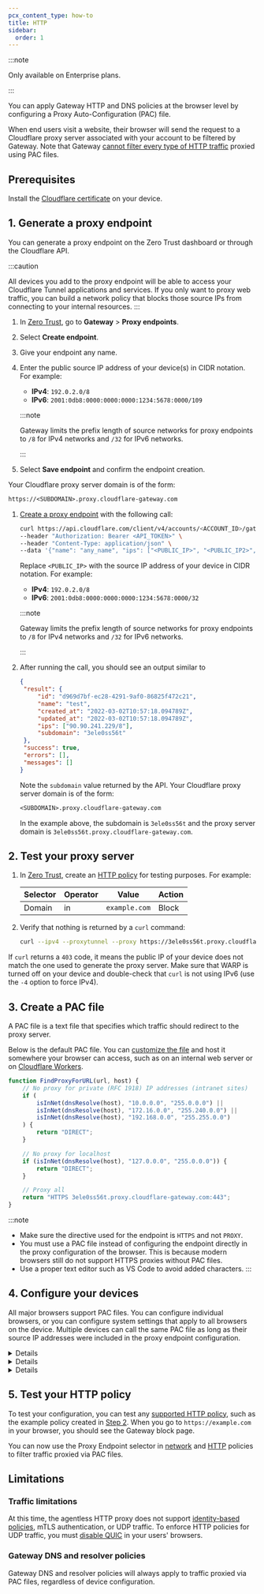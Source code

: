 ```yaml
---
pcx_content_type: how-to
title: HTTP
sidebar:
  order: 1
---
```



:::note

Only available on Enterprise plans.

:::

You can apply Gateway HTTP and DNS policies at the browser level by configuring a Proxy Auto-Configuration (PAC) file.

<GlossaryDefinition term="PAC file" prepend="A PAC file is" />

When end users visit a website, their browser will send the request to a Cloudflare proxy server associated with your account to be filtered by Gateway. Note that Gateway [cannot filter every type of HTTP traffic](#limitations) proxied using PAC files.

## Prerequisites

Install the [Cloudflare certificate](/cloudflare-one/connections/connect-devices/warp/user-side-certificates/) on your device.

## 1. Generate a proxy endpoint

You can generate a proxy endpoint on the Zero Trust dashboard or through the Cloudflare API.

:::caution

All devices you add to the proxy endpoint will be able to access your Cloudflare Tunnel applications and services. If you only want to proxy web traffic, you can build a network policy that blocks those source IPs from connecting to your internal resources.
:::

<Tabs syncKey="dashPlusAPI">

<TabItem label="Dashboard">

1. In [Zero Trust](https://one.dash.cloudflare.com/), go to **Gateway** > **Proxy endpoints**.

2. Select **Create endpoint**.

3. Give your endpoint any name.

4. Enter the public source IP address of your device(s) in CIDR notation. For example:

   - **IPv4**: `192.0.2.0/8`
   - **IPv6**: `2001:0db8:0000:0000:0000:1234:5678:0000/109`

   :::note

   Gateway limits the prefix length of source networks for proxy endpoints to `/8` for IPv4 networks and `/32` for IPv6 networks.

   :::

5. Select **Save endpoint** and confirm the endpoint creation.

Your Cloudflare proxy server domain is of the form:

```txt
https://<SUBDOMAIN>.proxy.cloudflare-gateway.com
```

</TabItem>

<TabItem label="API">

1. [Create a proxy endpoint](/api/operations/zero-trust-gateway-proxy-endpoints-create-proxy-endpoint) with the following call:

   ```bash
   curl https://api.cloudflare.com/client/v4/accounts/<ACCOUNT_ID>/gateway/proxy_endpoints \
   --header "Authorization: Bearer <API_TOKEN>" \
   --header "Content-Type: application/json" \
   --data '{"name": "any_name", "ips": ["<PUBLIC_IP>", "<PUBLIC_IP2>", "<PUBLIC_IP3>"]}'
   ```

   Replace `<PUBLIC_IP>` with the source IP address of your device in CIDR notation. For example:

   - **IPv4**: `192.0.2.0/8`
   - **IPv6**: `2001:0db8:0000:0000:0000:1234:5678:0000/32`

   :::note

   Gateway limits the prefix length of source networks for proxy endpoints to `/8` for IPv4 networks and `/32` for IPv6 networks.

   :::

2. After running the call, you should see an output similar to

   ```json title="Example output" {10}
   {
   	"result": {
   		"id": "d969d7bf-ec28-4291-9af0-86825f472c21",
   		"name": "test",
   		"created_at": "2022-03-02T10:57:18.094789Z",
   		"updated_at": "2022-03-02T10:57:18.094789Z",
   		"ips": ["90.90.241.229/8"],
   		"subdomain": "3ele0ss56t"
   	},
   	"success": true,
   	"errors": [],
   	"messages": []
   }
   ```

   Note the `subdomain` value returned by the API. Your Cloudflare proxy server domain is of the form:

   ```txt
   <SUBDOMAIN>.proxy.cloudflare-gateway.com
   ```

   In the example above, the subdomain is `3ele0ss56t` and the proxy server domain is `3ele0ss56t.proxy.cloudflare-gateway.com`.

</TabItem>

</Tabs>

## 2. Test your proxy server

1. In [Zero Trust](https://one.dash.cloudflare.com/), create an [HTTP policy](/cloudflare-one/policies/gateway/http-policies/) for testing purposes. For example:

   | Selector | Operator | Value         | Action |
   | -------- | -------- | ------------- | ------ |
   | Domain   | in       | `example.com` | Block  |

2. Verify that nothing is returned by a `curl` command:

   ```sh
   curl --ipv4 --proxytunnel --proxy https://3ele0ss56t.proxy.cloudflare-gateway.com https://example.com
   ```

If `curl` returns a `403` code, it means the public IP of your device does not match the one used to generate the proxy server. Make sure that WARP is turned off on your device and double-check that `curl` is not using IPv6 (use the `-4` option to force IPv4).

## 3. Create a PAC file

A PAC file is a text file that specifies which traffic should redirect to the proxy server.

Below is the default PAC file. You can [customize the file](https://developer.mozilla.org/en-US/docs/Web/HTTP/Proxy_servers_and_tunneling/Proxy_Auto-Configuration_PAC_file) and host it somewhere your browser can access, such as on an internal web server or on [Cloudflare Workers](/workers/).

```js
function FindProxyForURL(url, host) {
	// No proxy for private (RFC 1918) IP addresses (intranet sites)
	if (
		isInNet(dnsResolve(host), "10.0.0.0", "255.0.0.0") ||
		isInNet(dnsResolve(host), "172.16.0.0", "255.240.0.0") ||
		isInNet(dnsResolve(host), "192.168.0.0", "255.255.0.0")
	) {
		return "DIRECT";
	}

	// No proxy for localhost
	if (isInNet(dnsResolve(host), "127.0.0.0", "255.0.0.0")) {
		return "DIRECT";
	}

	// Proxy all
	return "HTTPS 3ele0ss56t.proxy.cloudflare-gateway.com:443";
}
```

:::note

- Make sure the directive used for the endpoint is `HTTPS` and not `PROXY`.
- You must use a PAC file instead of configuring the endpoint directly in the proxy configuration of the browser. This is because modern browsers still do not support HTTPS proxies without PAC files.
- Use a proper text editor such as VS Code to avoid added characters.
  :::

## 4. Configure your devices

All major browsers support PAC files. You can configure individual browsers, or you can configure system settings that apply to all browsers on the device. Multiple devices can call the same PAC file as long as their source IP addresses were included in the proxy endpoint configuration.

<Details header="Chromium-based browsers">

Chromium-based browsers (such as Google Chrome, Microsoft Edge, and Brave) rely on your operating system's proxy server settings. To configure your browser to use Gateway with PAC files, refer to the [macOS](https://support.apple.com/guide/mac-help/mchlp2591/mac) or [Windows](https://support.microsoft.com/windows/use-a-proxy-server-in-windows-03096c53-0554-4ffe-b6ab-8b1deee8dae1) documentation.

</Details>

<Details header="Mozilla Firefox">

1. In Firefox, go to **Settings** and scroll down to **Network Settings**.
2. Select **Settings**.
3. Select **Automatic proxy configuration URL**.
4. Enter the URL where your PAC file is hosted, for example `https://proxy-pac.cflr.workers.dev/3ele0ss56t.pac`.
5. Select **OK**. HTTP traffic from Firefox is now being filtered by Gateway.

</Details>

<Details header="Safari">

Safari relies on your operating system's proxy server settings. To configure your browser to use Gateway with PAC files, refer to the [macOS documentation](https://support.apple.com/guide/mac-help/mchlp2591/mac).

</Details>

## 5. Test your HTTP policy

To test your configuration, you can test any [supported HTTP policy](#limitations), such as the example policy created in [Step 2](#2-test-your-proxy-server). When you go to `https://example.com` in your browser, you should see the Gateway block page.

You can now use the Proxy Endpoint selector in [network](/cloudflare-one/policies/gateway/network-policies/#proxy-endpoint) and [HTTP](/cloudflare-one/policies/gateway/http-policies/#proxy-endpoint) policies to filter traffic proxied via PAC files.

## Limitations

### Traffic limitations

At this time, the agentless HTTP proxy does not support [identity-based policies](/cloudflare-one/policies/gateway/identity-selectors/), mTLS authentication, or UDP traffic. To enforce HTTP policies for UDP traffic, you must [disable QUIC](/cloudflare-one/policies/gateway/http-policies/http3/#prevent-inspection-bypass) in your users' browsers.

### Gateway DNS and resolver policies

Gateway DNS and resolver policies will always apply to traffic proxied via PAC files, regardless of device configuration.
